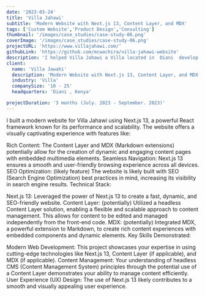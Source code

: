```yaml
---
date: '2023-03-24'
title: 'Villa Jahawi'
subtitle: 'Modern Website with Next.js 13, Content Layer, and MDX'
tags: ['Custom Website','Product Design','Consulting']
thumbnail: '/images/case_studies/case-study-06.png'
coverImage: '/images/case_studies/case-study-06.png'
projectURL: 'https://www.villajahawi.com/'
githubLink: 'https://github.com/mcwachira/villa-jahawi-website'
description: 'I helped Villa Jahawi a Villa located in  Diani  develop a new  website and improved their online presence.'
client:
  name: 'Villa Jawahi'
  description: 'Modern Website with Next.js 13, Content Layer, and MDX'
  industry: 'Villa'
  companySize: '10 - 25'
  headquarters: 'Diani , Kenya'

projectDuration: '3 months (July. 2023 - September. 2023)'
---
```

I built a modern website for Villa Jahawi using Next.js 13, a powerful React framework known for its performance and scalability. The website offers a visually captivating experience with features like:

Rich Content: The Content Layer and MDX (Markdown extensions) potentially allow for the creation of dynamic and engaging content pages with embedded multimedia elements.
Seamless Navigation: Next.js 13 ensures a smooth and user-friendly browsing experience across all devices.
SEO Optimization: (likely feature) The website is likely built with SEO (Search Engine Optimization) best practices in mind, increasing its visibility in search engine results.
Technical Stack:

Next.js 13: Leveraged the power of Next.js 13 to create a fast, dynamic, and SEO-friendly website.
Content Layer: (potentially) Utilized a headless Content Layer solution, enabling a flexible and scalable approach to content management. This allows for content to be edited and managed independently from the front-end code.
MDX: (potentially) Integrated MDX, a powerful extension to Markdown, to create rich content experiences with embedded components and dynamic elements.
Key Skills Demonstrated:

Modern Web Development: This project showcases your expertise in using cutting-edge technologies like Next.js 13, Content Layer (if applicable), and MDX (if applicable).
Content Management: Your understanding of headless CMS (Content Management System) principles through the potential use of a Content Layer demonstrates your ability to manage content efficiently.
User Experience (UX) Design: The use of Next.js 13 likely contributes to a smooth and visually appealing user experience.